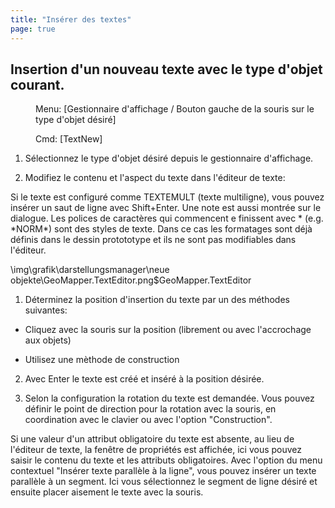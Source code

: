 ```yaml
---
title: "Insérer des textes"
page: true
---
```

## Insertion d&#39;un nouveau texte avec le type d&#39;objet courant.
 <Menu> Menu: [Gestionnaire d'affichage / Bouton gauche de la souris sur le type d'objet désiré] </Menu> 
<GeoDesigner> <Menu> Cmd: [TextNew] </Menu> </GeoDesigner>


1. S&#233;lectionnez le type d&#39;objet d&#233;sir&#233; depuis le gestionnaire d&#39;affichage.

2. Modifiez le contenu et l&#39;aspect du texte dans l&#39;&#233;diteur de texte: 


<Success>
Si le texte est configur&#233; comme TEXTEMULT (texte multiligne), vous pouvez ins&#233;rer un saut de ligne avec Shift+Enter. Une note est aussi montr&#233;e sur le dialogue.

</Success>

<Success>
Les polices de caract&#232;res qui commencent e finissent avec * (e.g. *NORM*) sont des styles de texte. Dans ce cas les formatages sont d&#233;j&#224; d&#233;finis dans le dessin protototype et ils ne sont pas modifiables dans l&#39;&#233;diteur.

</Success><Image>\img\grafik\darstellungsmanager\neue objekte\GeoMapper.TextEditor.png$GeoMapper.TextEditor</Image>

1. D&#233;terminez la position d&#39;insertion du texte par un des m&#233;thodes suivantes:

- Cliquez avec la souris sur la position (librement ou avec l&#39;accrochage aux objets)

- Utilisez une m&#232;thode de construction



2. Avec <Border>Enter</Border>  le texte est cr&#233;&#233; et ins&#233;r&#233; &#224; la position d&#233;sir&#233;e.

3. Selon la configuration la rotation du texte est demand&#233;e. Vous pouvez d&#233;finir le point de direction pour la rotation avec la souris, en coordination avec le clavier ou avec l&#39;option &quot;Construction&quot;. 



<Success>
Si une valeur d&#39;un attribut obligatoire du texte est absente, au lieu de l&#39;&#233;diteur de texte, la fen&#234;tre de propri&#233;t&#233;s est affich&#233;e, ici vous pouvez saisir le contenu du texte et les attributs obligatoires.
</Success>

<Success>
Avec l&#39;option du menu contextuel &quot;Ins&#233;rer texte parall&#232;le &#224; la ligne&quot;, vous pouvez ins&#233;rer un texte parall&#232;le &#224; un segment. Ici vous s&#233;lectionnez le segment de ligne d&#233;sir&#233; et ensuite placer aisement le texte avec la souris. 
</Success>
